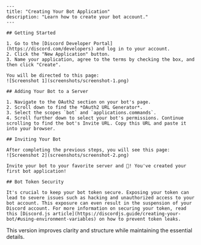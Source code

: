 ```mdx
---
title: "Creating Your Bot Application"
description: "Learn how to create your bot account."
---

## Getting Started

1. Go to the [Discord Developer Portal](https://discord.com/developers) and log in to your account.
2. Click the "New Application" button.
3. Name your application, agree to the terms by checking the box, and then click "Create".

You will be directed to this page:
![Screenshot 1](screenshots/screenshot-1.png)

## Adding Your Bot to a Server

1. Navigate to the OAuth2 section on your bot's page.
2. Scroll down to find the *OAuth2 URL Generator*.
3. Select the scopes `bot` and `applications.commands`.
4. Scroll further down to select your bot's permissions. Continue scrolling to find the bot's Invite URL. Copy this URL and paste it into your browser.

## Inviting Your Bot

After completing the previous steps, you will see this page:
![Screenshot 2](screenshots/screenshot-2.png)

Invite your bot to your favorite server and 🎉! You've created your first bot application!

## Bot Token Security

It's crucial to keep your bot token secure. Exposing your token can lead to severe issues such as hacking and unauthorized access to your bot account. This exposure can even result in the suspension of your Discord account. For more information on securing your token, read this [Discord.js article](https://discordjs.guide/creating-your-bot/#using-environment-variables) on how to prevent token leaks.
```

This version improves clarity and structure while maintaining the essential details.
